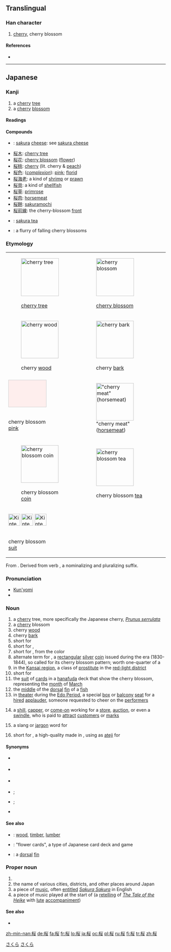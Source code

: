 ==Translingual==

===Han character===
{{Han char|rn=75|rad=木|as=06|sn=10|four=|canj=木火女 (DFV)}}

# [[cherry]], cherry blossom

====References====
* {{Han ref|kx=0526.211|dkj=14796|hdz=21207.051|uh=685C|ud=26716}}

----

==Japanese==
{{ja-forms|{{zh-lookup|桜}}|[[樱]]|[[櫻]]}}
{{wikipedia|lang=ja}}
{{wikipedia|Cherry Blossom}}

===Kanji===
{{ja-kanji|grade=5|rs=木06|style=s|kyu=櫻}}

# a [[cherry]] [[tree]]
# a [[cherry]] [[blossom]]

====Readings====
{{ja-readings
|kanon=[[おう]] ([[ō]]), [[よう]] ([[yō]]), {{qualifier|historical}} [[あう]] (au)
|kun=[[さくら]] ([[sakura]])
}}

====Compounds====
{{der-top|Compounds}}
* {{l|ja|桜チーズ|tr=[[さくらちいず]], ''[[sakura chīzu]]''}}: [[sakura]] [[cheese]]: see [[w:Sakura cheese|sakura cheese]]
* [[桜木]]: [[cherry tree]]
* [[桜花]]: [[cherry blossom]] ([[flower]])
* [[桜桃]]: [[cherry]] (lit. cherry & [[peach]])
* [[桜色]]: (''[[complexion]]''): [[pink]]; [[florid]]
* [[桜海老]]: a kind of [[shrimp]] or [[prawn]]
* [[桜貝]]: a kind of [[shellfish]]
* [[桜草]]: [[primrose]]
* [[桜肉]]: [[horsemeat]]
* [[桜餅]]: [[w:Sakuramochi|sakuramochi]]
* [[桜前線]]: the cherry-blossom [[front]]
* {{l|ja|桜湯|tr=[[さくらゆ]], ''[[sakura yu]]''}}: [[sakura tea]]
* {{l|ja|桜吹雪|tr=[[さくらゆき]], ''[[sakura yuki]]''}}: a flurry of falling cherry blossoms
{{der-bottom}}

===Etymology===
{| style="float:right;padding:0px;margin-right:-5px;"
| [[File:Cerisier_du_Japon_Prunus_serrulata.jpg|thumb|none|119px|{{Jpan|桜（[[桜木#Japanese|桜木]]）}}<br/>[[cherry tree]]]]
| [[File:Cherry_blossoms_in_Vancouver_3_crop.jpg|thumb|none|119px|{{Jpan|桜（[[桜花#Japanese|桜花]]）}}<br/>[[cherry blossom]]]]
|-
| [[File:Prunus_subg._Cerasus.jpg|thumb|none|118px|{{Jpan|桜（[[木材#Japanese|木材]]）}}<br/>cherry [[wood]]]]
| [[File:Tibetan,_Birch-bark,_or_Paperbark_Cherry,_Prunus_serrula_-_geograph.org.uk_-_1240184.jpg|thumb|none|118px|{{Jpan|桜（[[桜皮#Japanese|桜皮]]）}}<br/>cherry [[bark]]]]
|-
| <div class="thumb tnone"><div class="thumbinner" style="width:120px;"><div style="width:118px;height:84px;background-color:#FEEEED;border:1px solid #CCCCCC">&nbsp;</div><div class="thumbcaption">{{Jpan|桜（[[桜色#Japanese|桜色]]）}}<br/>cherry blossom [[pink]]</div></div></div>
| [[File:Basashi.jpg|thumb|none|118px|{{Jpan|桜（[[桜肉#Japanese|桜肉]]）}} "cherry meat" ([[horsemeat]])]]
|-
| [[File:Tenpo-1bugin.jpg|thumb|none|118px|{{Jpan|桜（[[天保一分銀#Japanese|天保一分銀]]）}}<br/>cherry blossom [[coin]]]]
| [[File:Sakura_yu.jpg|thumb|none|118px|{{Jpan|桜（[[桜湯#Japanese|桜湯]]）}}<br/>cherry blossom [[tea]]]]
|-
| <div class="thumb tnone">
  <div class="thumbinner" style="width: 120px;">[[File:Kintengu_03c.png|37px]] [[File:Kintengu_03d.png|37px]] [[File:Kintengu_03h.png|37px]] <div class="thumbcaption">{{Jpan|桜（[[花札#Japanese|花札]]）}}<br/>cherry blossom [[suit]]</div></div></div>
|}
From {{etyl|ojp|ja|sort=さくら}}.  Derived from verb {{suffix|lang=ja|sort=さくら|咲く|tr1=saku|t1=to bloom, to burst open|ら|tr2=ra}}, a nominalizing and pluralizing suffix.

===Pronunciation===
* [[訓読み|Kun'yomi]]
* {{IPA|lang=ja|[sa̠ku͍ɽa̠]}}

===Noun===
{{ja-noun|s|hira=さくら|kata=サクラ|rom=sakura|kyu=櫻}}

# a [[cherry]] tree, more specifically the Japanese cherry, ''[[Prunus serrulata]]''
# a [[cherry]] blossom
# cherry [[wood]]
# cherry [[bark]]
# short for {{term|lang=ja|桜色|tr=''sakura iro''||a pink color, the color of cherry blossoms}}
# short for {{l|ja|桜重}}, {{term|lang=ja|桜襲|tr=''sakuragasane''||a layered style of wearing [[kimono]] with one layer in the ''sakura iro'' color}}
# short for {{term|lang=ja|桜肉|tr=sakura niku||[[horsemeat]]}}, from the color
# alternate term for {{term|lang=ja|天保一分銀|tr=Tenpō ichibugin}}, a [[rectangular]] [[silver]] [[coin]] issued during the {{term|lang=ja|天保|tr=Tenpō}} era (1830-1844), so called for its cherry blossom pattern; worth one-quarter of a {{term|lang=ja|両|tr=ryō}}
# in the [[w:Kansai region|Kansai region]], a class of [[prostitute]] in the [[red-light district]]
# short for {{term|lang=ja|桜湯|tr=sakura yu||sakura tea}}
# the [[suit]] of [[card]]s in a [[hanafuda]] deck that show the cherry blossom, representing the [[month]] of [[March]]
# the [[middle]] of the [[dorsal]] [[fin]] of a [[fish]]
# in [[theater]] during the [[w:Edo period|Edo Period]], a special [[box]] or [[balcony]] [[seat]] for a [[hired]] [[applauder]], someone requested to cheer on the [[performer]]s
# {{context|lang=ja|sort=さくら|slang}} a [[shill]], [[capper]], or [[come-on]] working for a [[store]], [[auction]], or even a [[swindle]], who is paid to [[attract]] [[customer]]s or [[mark]]s
# {{context|lang=ja|sort=さくら|slang}} a slang or [[jargon]] word for {{term|lang=ja|耳|tr=mimi||ear}}
# short for {{term|lang=ja|佐倉炭|tr=Sakura-zumi}}, a high-quality {{term|lang=ja|炭|tr=sumi||charcoal}} made in {{term|lang=ja|佐倉|tr=[[w:Sakura,_Chiba|Sakura]], [[w:Chiba Prefecture|Chiba Prefecture]]}}, using {{Jpan|桜}} as [[ateji]] for {{l|ja|佐倉}}

====Synonyms====
* {{sense|cherry tree}} {{l|ja|桜木|tr=[[さくらぎ]], ''[[sakuragi]]''}}
* {{sense|cherry blossom}} {{l|ja|桜花|tr=[[さくらばな]], ''[[sakurabana]]''; [[おうか]], ''[[ōka]]''}}
* {{sense|cherry bark}} {{l|ja|桜皮|tr=[[さくらがわ]], ''[[sakuragawa]]''}}
* {{sense|horsemeat}} {{l|ja|桜肉|tr=[[さくらにく]], ''[[sakura niku]]''}}; {{l|ja|馬肉|tr=[[ばにく]], ''[[baniku]]''}}
* {{sense|silver coin}} {{l|ja|天保一分銀|tr=[[てんぽういちぶぎん]], ''[[Tenpō ichibugin]]''}}; {{l|ja|額銀|tr=[[がくぎん]], ''[[gakugin]]''}}
* {{sense|sakura tea}} {{l|ja|桜湯|tr=[[さくらゆ]], ''[[sakura yu]]''}}

====See also====
* {{l|ja|木材|tr=[[もくざい]], ''[[mokuzai]]''}}: [[wood]], [[timber]], [[lumber]]
* {{l|ja|花札|tr=[[はなふだ]], ''[[hanafuda]]''}}: "flower cards", a type of Japanese card deck and game
* {{l|ja|背鰭|tr=[[せびれ]], ''[[sebire]]''}}: a [[dorsal]] [[fin]]

===Proper noun===
{{ja-pos|k|proper|hira=さくら|rom=Sakura}}

# {{given name|lang=ja|sort=さくら|female}}
# the name of various cities, districts, and other places around Japan
# a piece of {{term|lang=ja|琴|tr=koto}} [[music]], often [[entitle]]d ''[[w:Sakura Sakura|Sakura Sakura]]'' in English
# a piece of music played at the start of {{term|lang=ja|平曲|tr=Heikyoku}} (a [[retelling]] of ''[[w:The Tale of the Heike|The Tale of the Heike]]'' with {{term|lang=ja|琵琶|tr=biwa}} [[lute]] [[accompaniment]])

====See also====
* {{audio|Sakura Sakura.song.ogg|''Sakura'' song}}

[[Category:1000 Japanese basic words|さくら]]
[[Category:ja:Trees|さくら]]

[[zh-min-nan:桜]]
[[de:桜]]
[[fa:桜]]
[[fr:桜]]
[[lo:桜]]
[[ja:桜]]
[[oc:桜]]
[[pl:桜]]
[[ru:桜]]
[[fi:桜]]
[[tr:桜]]
[[zh:桜]]
